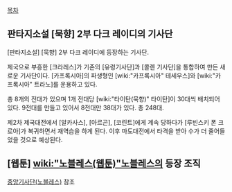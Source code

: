 [[목차]]
== 판타지소설 [묵향] 2부 다크 레이디의 기사단 ==
[판타지소설] [묵향] 2부 다크 레이디에 등장하는 기사단.

제국으로 부흥한 [크라레스]가 기존의 [유령기사단]과 [콜렌 기사단]을 통합하여 만든 새로운 기사단이다. [카프록시아]의 파생형인 [wiki:"카프록시아" 테세우스]와 [wiki:"카프록시아" 트라노]를 운용하고 있다.

총 8개의 전대가 있으며 1개 전대당 [wiki:"타이탄(묵향)" 타이탄]이 30대씩 배치되어 있다. 9전대를 만들고 있어서 8전대만 38대가 있다. 총 248대.

제2차 제국대전에서 [알카사스], [아르곤], [코린트]에게 계속 당하다가 [루빈스키 폰 크로아]가 복귀하면서 재역습을 하게 된다. 이후 마도대전에서 타격을 받아 수가 더 줄어들었을 것으로 예상된다.


== [웹툰] [[wiki:"노블레스(웹툰)"노블레스]]의 등장 조직 ==

[[중앙기사단(노블레스)]] 참조
